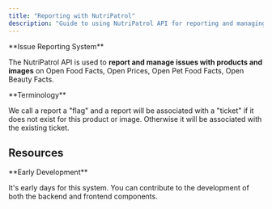 ```yaml
---
title: "Reporting with NutriPatrol"
description: "Guide to using NutriPatrol API for reporting and managing issues with products and images across Open Food Facts platforms"
---
```



<Callout>
**Issue Reporting System**

The NutriPatrol API is used to **report and manage issues with products and images** on Open Food Facts, Open Prices, Open Pet Food Facts, Open Beauty Facts.
</Callout>

<Callout type="info">
**Terminology**

We call a report a "flag" and a report will be associated with a "ticket" if it does not exist for this product or image. Otherwise it will be associated with the existing ticket.
</Callout>

## Resources

<Cards>
<Card title="API Documentation" href="/docs/nutripatrol" description="Complete NutriPatrol API reference" />
<Card title="Backend Development" href="https://github.com/openfoodfacts/nutripatrol" description="Contribute to the Backend API development" />
<Card title="Frontend Development" href="https://github.com/openfoodfacts/nutripatrol-frontend" description="Contribute to the Moderation Frontend" />
</Cards>

<Callout type="warn">
**Early Development**

It's early days for this system. You can contribute to the development of both the backend and frontend components.
</Callout>
